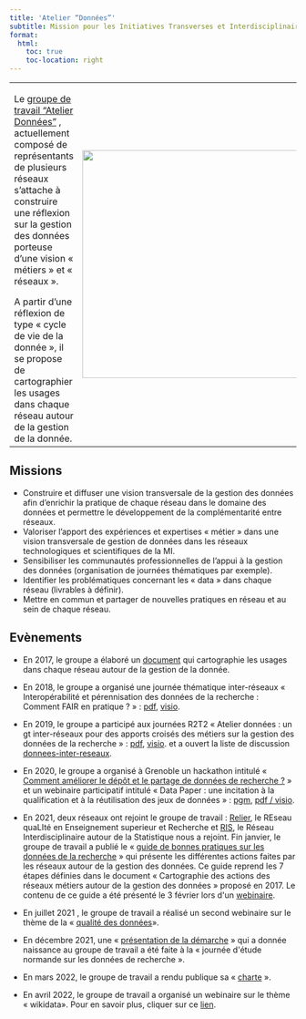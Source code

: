 ```yaml
---
title: 'Atelier “Données”'
subtitle: Mission pour les Initiatives Transverses et Interdisciplinaires du CNRS
format:
  html:
    toc: true
    toc-location: right
---
```


<table>
<tr><td>
Le [groupe de travail "Atelier Données"](https://miti.cnrs.fr/plateforme-reseaux/inter-reseaux/) , actuellement composé de représentants de plusieurs réseaux  s’attache à construire une réflexion sur la gestion des données porteuse d’une vision « métiers » et « réseaux ».

A partir d’une réflexion de type « cycle de vie de la donnée », il se propose de cartographier les usages dans chaque réseau autour de la gestion de la donnée.
</td>
<td>
<img src="./images/gt-donnees-logo.png" width=400>
</td></tr>
</table>


## Missions

- Construire et diffuser une vision transversale de la gestion des données afin d’enrichir la pratique de chaque réseau dans le domaine des données et permettre le développement de la complémentarité entre réseaux.
- Valoriser l’apport des expériences et expertises « métier » dans une vision transversale de gestion de données dans les réseaux technologiques et scientifiques de la MI.
- Sensibiliser les communautés professionnelles de l’appui à la gestion des données (organisation de journées thématiques par exemple).
- Identifier les problématiques concernant les « data » dans chaque réseau (livrables à définir).
- Mettre en commun et partager de nouvelles pratiques en réseau et au sein de chaque réseau.


## Evènements

- En 2017, le groupe a élaboré un
[document](GTInterreseaux-CartoSyntheseV6-optimise.pdf)
qui cartographie les usages dans chaque réseau autour de la gestion
de la donnée.

- En 2018, le groupe a organisé une journée thématique inter-réseaux
« Interopérabilité et pérennisation des données de la recherche :
Comment FAIR en pratique ? » :
[pdf](https://gt-donnees2018.sciencesconf.org/),
[visio](https://webcast.in2p3.fr/container/interoperabilite-et-perennisation-des-donnees-de-la-recherche).

- En 2019, le groupe a participé aux journées R2T2 « Atelier données : un gt inter-réseaux pour des apports croisés des métiers sur la gestion des données de la recherche » : [pdf](/download/R2T2_atelier_donn%C3%A9es_Rivet.pdf), [visio](https://webcast.in2p3.fr/video/un-gt-inter-reseaux-pour-des-apports-croises-des-metiers-sur-la-gestion-des-donnees-de-la-recherche).
 et a ouvert la liste de discussion [donnees-inter-reseaux](/download/Raison_etre_liste_donnees-inter-reseaux.pdf).

- En 2020, le groupe a organisé à Grenoble un hackathon intitulé « [Comment améliorer le dépôt et le partage de données de recherche ?](https://gt-donnees2020.sciencesconf.org) » et un webinaire participatif intitulé « Data Paper : une incitation à la qualification et à la réutilisation des jeux de données » : [pgm](Programme_Webinaire_data_paper_5nov2020_GT_Donnees_MITI.pdf), [pdf / visio](datapaper.qmd).

- En 2021, deux réseaux ont rejoint le groupe de travail :
[Relier](http://www.relier-univ.fr/), le REseau quaLIté en Enseignement
superieur et Recherche et [RIS](https://ris.cnrs.fr/), le Réseau
Interdisciplinaire autour de la Statistique nous a rejoint. Fin
janvier, le groupe de travail a publié le « [guide de bonnes pratiques
sur les données de la
recherche](https://mi-gt-donnees.pages.math.unistra.fr/guide/)
» qui présente les différentes actions faites par les réseaux autour
de la gestion des données. Ce guide reprend les 7 étapes définies
dans le document « Cartographie des actions des réseaux métiers
autour de la gestion des données » proposé en 2017. Le contenu de
ce guide a été présenté le 3 février lors d\'un
[webinaire](https://www.canal-u.tv/video/atelier_donnees/presentation_du_guide_de_bonnes_pratiques_des_donnees_de_la_recherche.59537).

- En juillet 2021 , le groupe de travail a réalisé un second webinaire sur le thème de la « [qualité des
données](https://mi-gt-donnees.pages.math.unistra.fr/site/download/2021_07_05_Programme_Webinaire_Qualite.pdf)».

- En décembre 2021, une « [présentation de la démarche](https://jedata-normande.sciencesconf.org/data/pages/20211203_MC_Quidoz_journee_donnees_normande.pdf)
» qui a donnée naissance au groupe de travail a été faite à la «
journée d\'étude normande sur les données de recherche ».

- En mars 2022, le groupe de travail a rendu publique sa «
[charte](/download/charte-gt-donnees_v2.pdf) ».

- En avril 2022, le groupe de travail a organisé un webinaire sur le thème « wikidata». Pour en savoir plus, cliquer sur ce [lien](wikidata.qmd).
